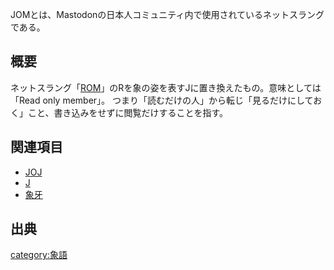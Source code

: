 JOMとは、Mastodonの日本人コミュニティ内で使用されているネットスラングである。

{{Infobox word
| Name          = <ruby>JOM<rt>ジェイ オー エム</rt></ruby>
| Hinshi        = 動詞
| Hatsu         = [[Mastodon.cloud]]
}}

== 概要 ==
ネットスラング「[[:wikipedia:ja:リードオンリーメンバー|ROM]]」のRを象の姿を表すJに置き換えたもの。意味としては「Read only member」。 つまり「読むだけの人」から転じ「見るだけにしておく」こと、書き込みをせずに閲覧だけすることを指す。


== 関連項目 ==
* [[JOJ]]
* [[J]]
* [[象牙]]

== 出典 ==
<references/>

{{DEFAULTSORT:jom}}
[[category:象語]]